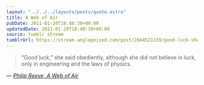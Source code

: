 ```yaml
---
layout: "../../../layouts/posts/quote.astro"
title: A Web of Air
pubDate: 2011-01-20T18:48:30+00:00
updatedDate: 2011-01-20T18:48:30+00:00
source: tumblr stream
tumblrUrl: https://stream.anglepoised.com/post/2844521339/good-luck-she-said-obediently-although-she-did
---
```


> &ldquo;Good luck,&rdquo; she said obediently, although she did not believe in luck, only in engineering and the laws of physics.

— <cite>[Philip Reeve, _A Web of Air_](https://www.goodreads.com/book/show/7312120-a-web-of-air)</cite>
